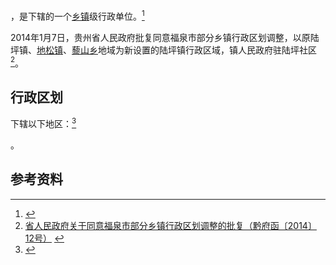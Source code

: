 {{中国乡级行政区|52/27/02/103/000}}

'''{{PAGENAMEBASE}}'''，是{{PRC admin/fullname|52/27/02/103/000|3}}下辖的一个[[乡镇|乡镇]]级行政单位。<ref>{{PRC admin/ref sgc|{{PRC admin/parent|52/27/02/103/000}}}}</ref>

2014年1月7日，贵州省人民政府批复同意福泉市部分乡镇行政区划调整，以原陆坪镇、[[地松镇|地松镇]]、[[藜山乡|藜山乡]]地域为新设置的陆坪镇行政区域，镇人民政府驻陆坪社区<ref>[http://www.gzgov.gov.cn/xxgk/jbxxgk/fgwj/zfwj/qfh/201507/t20150703_298181.html 省人民政府关于同意福泉市部分乡镇行政区划调整的批复（黔府函〔2014〕12号）] {{webarchive|url=https://web.archive.org/web/20170831002201/http://www.gzgov.gov.cn/xxgk/jbxxgk/fgwj/zfwj/qfh/201507/t20150703_298181.html |date=2017-08-31 }}</ref>。

== 行政区划 ==

{{PAGENAMEBASE}}下辖以下地区：<ref>{{PRC admin/ref sgc|52/27/02/103/000}}</ref>

{{PRC admin/children|52/27/02/103/000}}。

== 参考资料 ==

{{reflist}}

{{行政区划小作品}}
{{PRC admin/navcat|52/27/02/103/000}}